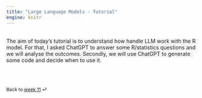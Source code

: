 ```yaml
---
title: "Large Language Models - Tutorial"
engine: knitr
---
```


<br>
The aim of today's tutorial is to understand how handle LLM work with the R model. For that, I asked ChatGPT to answer some R/statistics questions and we will analyse the outcomes. Secondly, we will use ChatGPT to generate some code and decide when to use it. 

<br><br>

::: {style="font-size: 0.875em;"}
Back to [week 11](/weeks/week-11.qmd) ⏎
:::